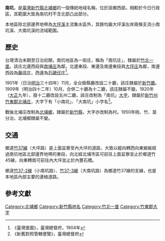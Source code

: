 {{noteTA　
|1 = zh-cn:庄; zh-hk:庄; zh-tw:庄;
}}
'''南坑'''，是[[臺灣|臺灣]][[新竹縣|新竹縣]][[北埔鄉|北埔鄉]]的一個傳統地域名稱，位於該鄉西部。相較於今日行政區，其範圍大致為南坑村不含北部凸出部分。

本地區除北部邊界地帶為[[大坪溪|大坪溪]]主流集水區外，其餘均屬大坪溪左岸兩條支流小南坑溪、大南坑溪的流域範圍。

==歷史==
台灣清治末期至日治初期，南坑地區為一街庄，稱為「南坑庄」，隸屬於[[竹北一堡|竹北一堡]]。該庄北邊西段與[[南埔_(新竹縣)|南埔庄]]為鄰，北邊東段、東邊及南邊東段與[[大坪_(新竹縣北埔鄉)|大坪庄]]為鄰，南邊西段為[[藤坪庄|藤坪庄]]，西邊為[[石硬仔庄|石硬仔庄]]<ref>《臺灣堡圖》，臺灣總督府，1904年</ref>。

1901年（日治[[明治|明治]]三十四年）11月，全台廢縣廳改設二十廳，該庄隸屬於[[新竹廳|新竹廳]]。1909年（明治四十二年）10月，合併二十廳為十二廳，該庄隸屬不變。1920年（[[大正|大正]]九年），廢十二廳改設五州二廳，該庄改制為「南坑」[[大字|大字]]，隸屬於[[新竹州|新竹州]][[竹東郡|竹東郡]][[北埔庄|北埔庄]]，大字下有「小南坑」、「大南坑」小字名<ref>《新舊對照管轄便覽》，臺灣總督府</ref>。

戰後北埔庄改制為[[北埔鄉|北埔鄉]]，隸屬於[[新竹縣|新竹縣]]，大字亦改制為村。1950年桃、竹、苗分治，北埔鄉隸屬不變。

==交通==
鄉道[[竹37線|竹37線]]（大坪路）是上面盆寮至內大坪的道路，大致以縱向轉西向東蜿蜒經過南坑地區北部邊界地帶的東段，向北經北埔市區可前往上面盆寮並止於鄉道竹45線，向東轉南可前往內大坪並止於內豐石橋。

鄉道[[竹37-2線|竹37-2線]]（小南坑路）、[[竹37-3線|竹37-3線]]（大南坑路）為鄉道竹37線的支線，也是本地區內部主要的連絡道路。

==參考文獻==
{{reflist}}

{{竹東郡}}

[[Category:北埔鄉|Category:北埔鄉]]
[[Category:新竹縣地名|Category:新竹縣地名]]
[[Category:竹北一堡|Category:竹北一堡]]
[[Category:竹東郡大字|Category:竹東郡大字]]